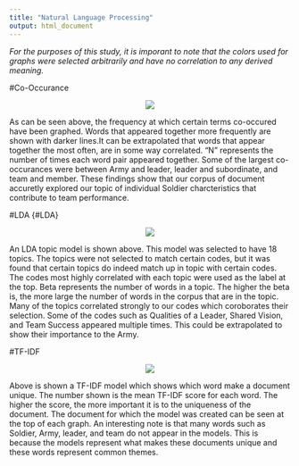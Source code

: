```yaml
---
title: "Natural Language Processing"
output: html_document
---
```

*For the purposes of this study, it is imporant to note that the colors used for graphs were selected arbitrarily and have no correlation to any derived meaning.* 

#Co-Occurance  
<p align="center">  

![](www/co-occurence.png)  
</p>  

As can be seen above, the frequency at which certain terms co-occured have been graphed. Words that appeared together more frequently are shown with darker lines.It can be extrapolated that words that appear together the most often, are in some way correlated. "N" represents the number of times each word pair appeared together. Some of the largest co-occurances were between Army and leader, leader and subordinate, and team and member. These findings show that our corpus of document accuretly explored our topic of individual Soldier charcteristics that contribute to team performance.  

#LDA  {#LDA}  
<p align="center">  

![ ](www/topic_model.png)  
</p>  

An LDA topic model is shown above. This model was selected to have 18 topics. The topics were not selected to match certain codes, but it was found that certain topics do indeed match up in topic with certain codes. The codes most highly correlated with each topic were used as the label at the top. Beta represents the number of words in a topic. The higher the beta is, the more large the number of words in the corpus that are in the topic. Many of the topics correlated strongly to our codes which coroborates their selection. Some of the codes such as Qualities of a Leader, Shared Vision, and Team Success appeared multiple times. This could be extrapolated to show their importance to the Army.  

#TF-IDF  
<p align="center">  

![ ](www/tf_idf.png)  
</p>  


Above is shown a TF-IDF model which shows which word make a document unique. The number shown is the mean TF-IDF score for each word. The higher the score, the more important it is to the uniqueness of the document. The document for which the model was created can be seen at the top of each graph. An interesting note is that many words such as Soldier,  Army, leader, and team do not appear in the models. This is because the models represent what makes these documents unique and these words represent common themes.



<!-- ```{r setup, include=FALSE} -->
<!-- knitr::opts_chunk$set(echo = TRUE) -->
<!-- ``` -->

<!-- ## R Markdown -->

<!-- This is an R Markdown document. Markdown is a simple formatting syntax for authoring HTML, PDF, and MS Word documents. For more details on using R Markdown see <http://rmarkdown.rstudio.com>. -->

<!-- When you click the **Knit** button a document will be generated that includes both content as well as the output of any embedded R code chunks within the document. You can embed an R code chunk like this: -->

<!-- ```{r cars} -->
<!-- summary(cars) -->
<!-- ``` -->

<!-- ## Including Plots -->

<!-- You can also embed plots, for example: -->

<!-- ```{r pressure, echo=FALSE} -->
<!-- plot(pressure) -->
<!-- ``` -->

<!-- Note that the `echo = FALSE` parameter was added to the code chunk to prevent printing of the R code that generated the plot. -->
